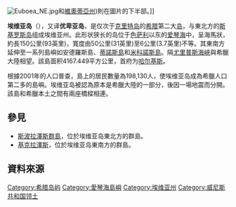 {{noteTA
|T=zh-hans:埃维亚岛; zh-hk:埃維亞島; zh-tw:尤比亞島
|1=zh-hans:埃维亚; zh-hk:埃維亞; zh-tw:尤比亞
}}
{{about|优卑亚|優卑亞字母|優卑亞字母}}
{{Infobox Greek Dimos
|name              = 优卑亚岛
|native_name       = Εὔβοια
|image_skyline     = Chalkida.JPG
|caption_skyline   = [[哈爾基斯|哈爾基斯]]市內的濱海區
|image_map         = GR Evia.png
|coordinates      = {{coord|38|30|N|24|00|E|scale:1250000}}
|georegion        = [[愛琴海諸島|愛琴海諸島]]
|area             = 3684.848
|periph           = [[中希臘|中希臘]] 
|periphunit       = [[埃维亚州|埃维亚州]]
|population       = 191,206
|population_as_of = 2011
|postal_code      = 34x xx
|area_code        = 22x0
|license          = XA
|website          = [http://www.naevias.gr www.naevias.gr]
}}

[[File:Euboea_NE.jpg|thumb]]和[[維奧蒂亞州|維奧蒂亞州]])則在圖片的下半部。]]

'''埃维亚岛'''（{{lang-el|Εύβοια}}），又译'''优卑亚岛'''，是仅次于[[克里特岛|克里特岛]]的[[希腊|希腊]]第二大[[岛|岛]]，与東北方的[[斯基罗斯岛|斯基罗斯岛]]组成埃维亚州。此形状狭长的岛位于[[色萨利|色萨利]]以东的[[爱琴海|爱琴海]]中，呈海馬狀，約長150公里(93英里)，寬度由50公里(31英里)至6公里(3.7英里)不等。其東南方延伸至一系列島嶼如安德羅斯島、[[蒂諾斯島|蒂諾斯島]]和[[米科諾斯島|米科諾斯島]]。隔[[尤里普斯海峽|尤里普斯海峽]]與希臘大陸相望。該島面积4167.449平方公里，首府为[[哈尔基斯|哈尔基斯]]。

根據2001年的人口普查，島上的居民數量為198,130人，使埃维亚岛成為希臘人口第二多的島嶼。埃维亚岛被認為原本是希臘大陸的一部分，後因一場地震而分開。該島和希臘本土之間有兩座橋樑相連。

== 參見 ==
*[[斯波拉澤斯群島|斯波拉澤斯群島]]，位於埃维亚岛東北方的群島。
*[[基克拉澤斯|基克拉澤斯]]，位於埃维亚岛東南方的群島。

== 資料來源 ==
<references />

{{Authority control}}
{{DEFAULTSORT:Εύβοια}}
{{Greece-stub}}
{{模板:愛琴海諸島}}

[[Category:希腊岛屿|Category:希腊岛屿]]
[[Category:愛琴海島嶼|Category:愛琴海島嶼]]
[[Category:埃维亚州|Category:埃维亚州]]
[[Category:威尼斯共和国领土|Category:威尼斯共和国领土]]